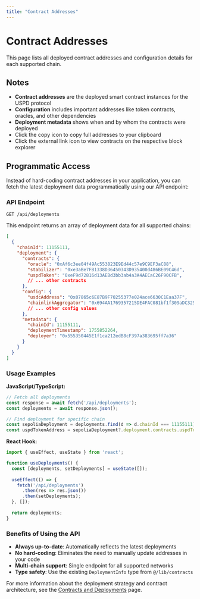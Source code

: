 ```yaml
---
title: "Contract Addresses"
---
```



# Contract Addresses

This page lists all deployed contract addresses and configuration details for each supported chain.

<DeploymentAddresses />

## Notes

- **Contract addresses** are the deployed smart contract instances for the USPD protocol
- **Configuration** includes important addresses like token contracts, oracles, and other dependencies
- **Deployment metadata** shows when and by whom the contracts were deployed
- Click the copy icon to copy full addresses to your clipboard
- Click the external link icon to view contracts on the respective block explorer

## Programmatic Access

Instead of hard-coding contract addresses in your application, you can fetch the latest deployment data programmatically using our API endpoint:

### API Endpoint

```
GET /api/deployments
```

This endpoint returns an array of deployment data for all supported chains:

```json
[
  {
    "chainId": 11155111,
    "deployment": {
      "contracts": {
        "oracle": "0xAf6c3ee04f49Ac553823E9Ed44c57e9C9EF3aC88",
        "stabilizer": "0xe3aBe7FB1338D36450343D935400d486BE09C46d",
        "uspdToken": "0xeF9d72816d13AEBd3bb3ab4a3A4AECaC26F90CFB",
        // ... other contracts
      },
      "config": {
        "usdcAddress": "0x07865c6E87B9F70255377e024ace6630C1Eaa37F",
        "chainlinkAggregator": "0x694AA1769357215DE4FAC081bf1f309aDC325306",
        // ... other config values
      },
      "metadata": {
        "chainId": 11155111,
        "deploymentTimestamp": 1755852264,
        "deployer": "0x555350445E1f1ca212edB8cF397a383695ff7a36"
      }
    }
  }
]
```

### Usage Examples

**JavaScript/TypeScript:**
```javascript
// Fetch all deployments
const response = await fetch('/api/deployments');
const deployments = await response.json();

// Find deployment for specific chain
const sepoliaDeployment = deployments.find(d => d.chainId === 11155111);
const uspdTokenAddress = sepoliaDeployment?.deployment.contracts.uspdToken;
```

**React Hook:**
```javascript
import { useEffect, useState } from 'react';

function useDeployments() {
  const [deployments, setDeployments] = useState([]);
  
  useEffect(() => {
    fetch('/api/deployments')
      .then(res => res.json())
      .then(setDeployments);
  }, []);
  
  return deployments;
}
```

### Benefits of Using the API

- **Always up-to-date**: Automatically reflects the latest deployments
- **No hard-coding**: Eliminates the need to manually update addresses in your code
- **Multi-chain support**: Single endpoint for all supported networks
- **Type safety**: Use the existing `DeploymentInfo` type from `@/lib/contracts`

For more information about the deployment strategy and contract architecture, see the [Contracts and Deployments](/docs/uspd/contracts) page.
